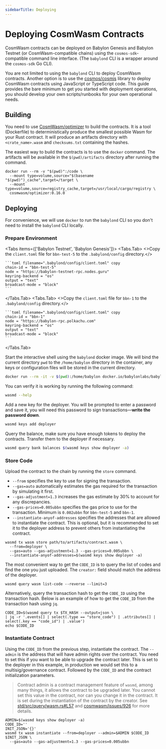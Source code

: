 ```yaml
---
sidebarTitle: Deploying
---
```



# Deploying CosmWasm Contracts

CosmWasm contracts can be deployed on Babylon Genesis and Babylon Testnet (or CosmWasm-compatible chains)
using the `cosmos-sdk`-compatible command line interface. (The `babylond` CLI is a wrapper around the `cosmos-sdk` Go CLI).

You are not limited to using the `babylond` CLI to deploy CosmWasm contracts.
Another option is to use the [cosmos/cosmjs](https://github.com/cosmos/cosmjs) library
to deploy CosmWasm contracts using JavaScript or TypeScript code.
This guide provides the bare minimum to get you started with deployment operations,
you should develop your own scripts/runbooks for your own operational needs.

## Building

You need to use [CosmWasm/optimizer](https://github.com/CosmWasm/optimizer) to build the contracts.
It is a tool (Dockerfile) to deterministically produce the smallest possible Wasm for your Rust contract.
It will produce an artifacts directory with `<crate_name>.wasm` and `checksums.txt` containing the hashes.

The easiest way to build the contracts is to use the `docker` command.
The artifacts will be available in the `$(pwd)/artifacts` directory after running the command.

```shell
docker run --rm -v "$(pwd)":/code \
  --mount type=volume,source="$(basename "$(pwd)")_cache",target=/target \
  --mount type=volume,source=registry_cache,target=/usr/local/cargo/registry \
  cosmwasm/optimizer:0.16.0
```

## Deploying

For convenience, we will use `docker` to run the `babylond` CLI so you don't need to install the `babylond` CLI locally.

### Prepare Environment

<Tabs items={['Babylon Testnet', 'Babylon Genesis']}>
  <Tabs.Tab>
    <>Copy the `client.toml` file for `bbn-test-5` to the `.babylond/config` directory.</>

    ```toml filename=".babylond/config/client.toml" copy
    chain-id = "bbn-test-5"
    node = "https://babylon-testnet-rpc.nodes.guru"
    keyring-backend = "os"
    output = "text"
    broadcast-mode = "block"
    ```
  </Tabs.Tab>
  <Tabs.Tab>
    <>Copy the `client.toml` file for `bbn-1` to the `.babylond/config` directory.</>

    ```toml filename=".babylond/config/client.toml" copy
    chain-id = "bbn-1"
    node = "https://babylon-rpc.polkachu.com"
    keyring-backend = "os"
    output = "text"
    broadcast-mode = "block"
    ```
  </Tabs.Tab>
</Tabs>

Start the interactive shell using the `babylond` docker image.
We will bind the current directory `pwd` to the `/home/babylon` directory in the container,
any keys or configuration files will be stored in the current directory.

```sh
docker run --rm -it -v $(pwd):/home/babylon docker.io/babylonlabs/babylond:v1.0.1
```

You can verify it is working by running the following command:

```sh
wasmd --help
```

Add a new key for the deployer.
You will be prompted to enter a password and save it,
you will need this password to sign transactions—**write the password down**.

```sh
wasmd keys add deployer
```

Query the balance, make sure you have enough tokens to deploy the contracts.
Transfer them to the deployer if necessary.

```sh
wasmd query bank balances $(wasmd keys show deployer -a)
```

### Store Code

Upload the contract to the chain by running the `store` command.
- `--from` specifies the key to use for signing the transaction.
- `--gas=auto` automatically estimates the gas required for the transaction by simulating it first.
- `--gas-adjustment=1.3` increases the gas estimate by 30% to account for any discrepancies.
- `--gas-prices=0.005ubbn` specifies the gas price to use for the transaction. Minimum is `0.002ubbn` for `bbn-test-5` and `bbn-1`.
- `--instantiate-anyof-addresses` specifies the addresses that are allowed to instantiate the contract.
This is optional,
but it is recommended to set it to the deployer address to prevent others from instantiating the contract.

```shell
wasmd tx wasm store path/to/artifacts/contract.wasm \
  --from=deployer \
  --gas=auto --gas-adjustment=1.3 --gas-prices=0.005ubbn \
  --instantiate-anyof-addresses=$(wasmd keys show deployer -a)
```

The most convenient way to get the `CODE_ID` is to query the list of codes and find the one you just uploaded.
The `creator:` field should match the address of the deployer.

```shell
wasmd query wasm list-code --reverse --limit=3
```

Alternatively, query the transaction hash to get the `CODE_ID` using the transaction hash.
Below is an example of how to get the `CODE_ID` from the transaction hash using `jq`.

```shell
CODE_ID=$(wasmd query tx $TX_HASH --output=json \
| jq -r '.events[] | select(.type == "store_code") | .attributes[] | select(.key == "code_id") | .value')
echo $CODE_ID
```

### Instantiate Contract

Using the `CODE_ID` from the previous step, instantiate the contract.
The `--admin` is the address that will have admin rights over the contract.
You need to set this if you want to be able to upgrade the contract later.
This is set to the deployer in this example, in production we would set this to a multisig/governance contract.
Followed by the `CODE_ID` and the contract initialization parameters.

> Contract admin is a contract management feature of `wasmd`,
> among many things, it allows the contract to be upgraded later.
> You cannot set this value in the contract, nor can you change it in the contract.
> It is set during the instantiation of the contract by the creator.
> See [std/src/query/wasm.rs#L57](https://github.com/CosmWasm/cosmwasm/blob/dc70bf3554f63308f681098819854773355b60cb/packages/std/src/query/wasm.rs#L57)
> and [cosmwasm/issues/926](https://github.com/CosmWasm/cosmwasm/issues/926#issuecomment-851259818) for more details.

```shell
ADMIN=$(wasmd keys show deployer -a)
CODE_ID=''
INIT_JSON='{}'
wasmd tx wasm instantiate --from=deployer --admin=$ADMIN $CODE_ID $INIT_JSON \
  --gas=auto --gas-adjustment=1.3 --gas-prices=0.005ubbn
```